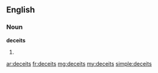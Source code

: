 ==English==

===Noun===
'''deceits'''

# {{plural of|deceit}}

[[ar:deceits]]
[[fr:deceits]]
[[mg:deceits]]
[[my:deceits]]
[[simple:deceits]]